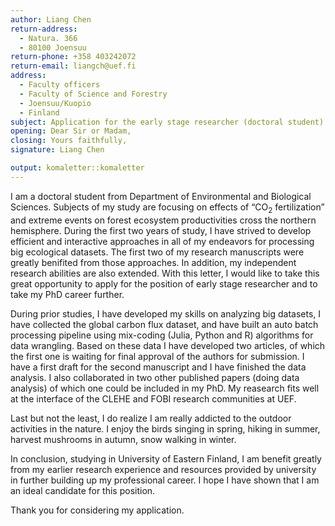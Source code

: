 ```yaml
---
author: Liang Chen
return-address: 
  - Natura. 366
  - 80100 Joensuu
return-phone: +358 403242072
return-email: liangch@uef.fi
address:
  - Faculty officers
  - Faculty of Science and Forestry
  - Joensuu/Kuopio
  - Finland
subject: Application for the early stage researcher (doctoral student) position in Faculty of Science and Forestry
opening: Dear Sir or Madam,
closing: Yours faithfully,
signature: Liang Chen

output: komaletter::komaletter
---
```


I am a doctoral student from Department of Environmental and Biological Sciences. Subjects of my study are focusing on effects of "CO~2~ fertilization” and extreme events on forest ecosystem productivities cross the northern hemisphere. During the first two years of study, I have strived to develop efficient and interactive approaches in all of my endeavors for processing big ecological datasets. The first two of my research manuscripts were greatly benifited from those approaches. In addition, my independent research abilities are also extended. With this letter, I would like to take this great opportunity to apply for the position of early stage researcher and to take my PhD career further. 

During prior studies, I have developed my skills on analyzing big datasets, I have collected the global carbon flux dataset, and have built an auto batch processing pipeline using mix-coding (Julia, Python and R) algorithms for data wrangling. Based on these data I have developed two articles, of which the first one is waiting for final approval of the authors for submission. I have a first draft for the second manuscript and I have finished the data analysis. I also collaborated in two other published papers (doing data analysis) of which one could be included in my PhD. My reasearch fits well at the interface of the CLEHE and FOBI research communities at UEF.

Last but not the least, I do realize I am really addicted to the outdoor activities in the nature. I enjoy the birds singing in spring, hiking in summer, harvest mushrooms in autumn, snow walking in winter. 

In conclusion, studying in University of Eastern Finland, I am benefit greatly from my earlier research experience and resources provided by university in further building up my professional career. I hope I have shown that I am an ideal candidate for this position.

Thank you for considering my application.


